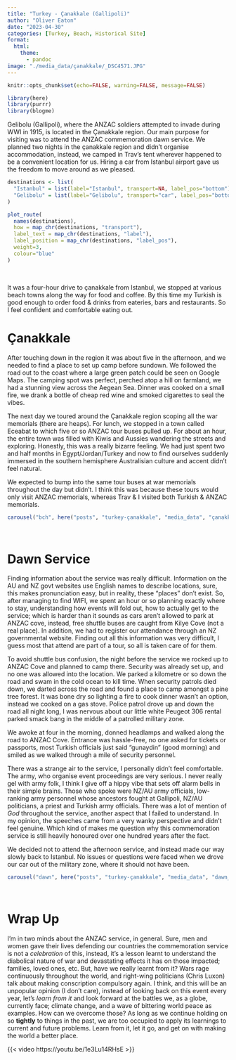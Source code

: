 ```yaml
---
title: "Turkey - Çanakkale (Gallipoli)"
author: "Oliver Eaton"
date: "2023-04-30"
categories: [Turkey, Beach, Historical Site]
format: 
  html:
    theme: 
      - pandoc
image: "./media_data/çanakkale/_DSC4571.JPG"
---
```


```r
knitr::opts_chunk$set(echo=FALSE, warning=FALSE, message=FALSE)
```

```r
library(here)
library(purrr)
library(blogme)
```

Gelibolu (Gallipoli), where the ANZAC soldiers attempted to invade during WWI in 1915, is located in the Çanakkale region. Our main purpose for visiting was to attend the ANZAC commemoration dawn service. We planned two nights in the çanakkale region and didn't organise accommodation, instead, we camped in Trav's tent wherever happened to be a convenient location for us. Hiring a car from Istanbul airport gave us the freedom to move around as we pleased.

```r
destinations <- list(
  "Istanbul" = list(label="Istanbul", transport=NA, label_pos="bottom"),
  "Gelibolu" = list(label="Gelibolu", transport="car", label_pos="bottom")
)

plot_route(
  names(destinations),
  how = map_chr(destinations, "transport"),
  label_text = map_chr(destinations, "label"),
  label_position = map_chr(destinations, "label_pos"),
  weight=3,
  colour="blue"
)
```

<br>

It was a four-hour drive to çanakkale from Istanbul, we stopped at various beach towns along the way for food and coffee. By this time my Turkish is good enough to order food & drinks from eateries, bars and restaurants. So I feel confident and comfortable eating out.

# Çanakkale

After touching down in the region it was about five in the afternoon, and we needed to find a place to set up camp before sundown. We followed the road out to the coast where a large green patch could be seen on Google Maps. The camping spot was perfect, perched atop a hill on farmland, we had a stunning view across the Aegean Sea. Dinner was cooked on a small fire, we drank a bottle of cheap red wine and smoked cigarettes to seal the vibes.

The next day we toured around the Çanakkale region scoping all the war memorials (there are heaps). For lunch, we stopped in a town called Eceabat to which five or so ANZAC tour buses pulled up. For about an hour, the entire town was filled with Kiwis and Aussies wandering the streets and exploring. Honestly, this was a really bizarre feeling. We had just spent two and half months in Egypt/Jordan/Turkey and now to find ourselves suddenly immersed in the southern hemisphere Australisian culture and accent didn't feel natural.

We expected to bump into the same tour buses at war memorials throughout the day but didn't. I think this was because these tours would only visit ANZAC memorials, whereas Trav & I visited both Turkish & ANZAC memorials.

```r
carousel("bch", here("posts", "turkey-çanakkale", "media_data", "çanakkale", "çanakkale.yml"))
```

<br>

# Dawn Service

Finding information about the service was really difficult. Information on the AU and NZ govt websites use English names to describe locations, sure, this makes pronunciation easy, but in reality, these "places" don't exist. So, after managing to find WIFI, we spent an hour or so planning exactly where to stay, understanding how events will fold out, how to actually get to the service; which is harder than it sounds as cars aren't allowed to park at ANZAC cove, instead, free shuttle buses are caught from Kilye Cove (not a real place). In addition, we had to register our attendance through an NZ governmental website. Finding out all this information was very difficult, I guess most that attend are part of a tour, so all is taken care of for them.

To avoid shuttle bus confusion, the night before the service we rocked up to ANZAC Cove and planned to camp there. Security was already set up, and no one was allowed into the location. We parked a kilometre or so down the road and swam in the cold ocean to kill time. When security patrols died down, we darted across the road and found a place to camp amongst a pine tree forest. It was bone dry so lighting a fire to cook dinner wasn't an option, instead we cooked on a gas stove. Police patrol drove up and down the road all night long, I was nervous about our little white Peugeot 306 rental parked smack bang in the middle of a patrolled military zone.

We awoke at four in the morning, donned headlamps and walked along the road to ANZAC Cove. Entrance was hassle-free, no one asked for tickets or passports, most Turkish officials just said "gunaydin" (good morning) and smiled as we walked through a mile of security personnel.

There was a strange air to the service, I personally didn't feel comfortable. The army, who organise event proceedings are very serious. I never really gel with army folk, I think I give off a hippy vibe that sets off alarm bells in their simple brains. Those who spoke were NZ/AU army officials, low-ranking army personnel whose ancestors fought at Gallipoli, NZ/AU politicians, a priest and Turkish army officials. There was a lot of mention of *God* throughout the service, another aspect that I failed to understand. In my opinion, the speeches came from a very wanky perspective and didn't feel genuine. Which kind of makes me question why this commemoration service is still heavily honoured over one hundred years after the fact.

We decided not to attend the afternoon service, and instead made our way slowly back to Istanbul. No issues or questions were faced when we drove our car out of the military zone, where it should not have been.

```r
carousel("dawn", here("posts", "turkey-çanakkale", "media_data", "dawn_service", "dawn_service.yml"))
```

<br>

# Wrap Up

I'm in two minds about the ANZAC service, in general. Sure, men and women gave their lives defending our countries the commemoration service is not a *celebration* of this, instead, it's a lesson learnt to understand the diabolical nature of war and devastating effects it has on those impacted; families, loved ones, etc. But, have we really learnt from it? Wars rage continuously throughout the world, and right-wing politicians (Chris Luxon) talk about making conscription compulsory again. I think, and this will be an unpopular opinion (I don't care), instead of looking back on this event every year, let's *learn from it* and look forward at the battles we, as a globe, currently face; climate change, and a wave of bittering world peace as examples. How can we overcome those? As long as we continue holding on so **tightly** to things in the past, we are too occupied to apply its learnings to current and future problems. Learn from it, let it go, and get on with making the world a better place.

{{< video https://youtu.be/1e3Lu14RHsE >}}
